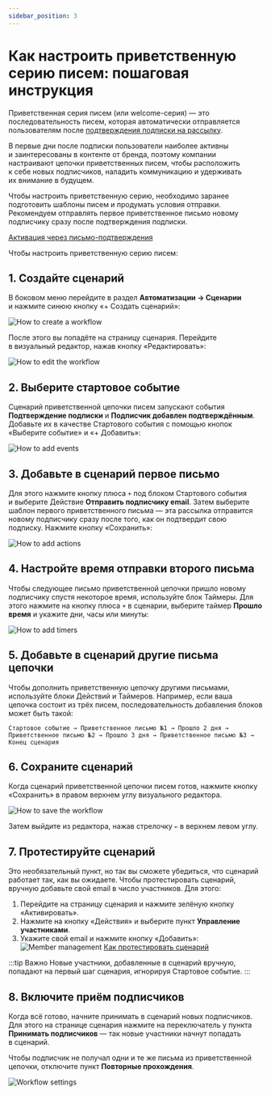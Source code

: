 ```yaml
---
sidebar_position: 3
---
```


# Как настроить приветственную серию писем: пошаговая инструкция

Приветственная серия писем (или welcome-серия) — это последовательность писем, которая автоматически отправляется пользователям после [подтверждения подписки на&nbsp;рассылку](https://docs.sendsay.ru/faq/double-opt-in).

В&nbsp;первые дни после подписки пользователи наиболее активны и&nbsp;заинтересованы в&nbsp;контенте от&nbsp;бренда, поэтому компании настраивают цепочки приветственных писем, чтобы расположить к&nbsp;себе новых подписчиков, наладить коммуникацию и&nbsp;удерживать их&nbsp;внимание в&nbsp;будущем.

Чтобы настроить приветственную серию, необходимо заранее подготовить шаблоны писем и&nbsp;продумать условия отправки. Рекомендуем отправлять первое приветственное письмо новому подписчику сразу после подтверждения подписки.

[Активация через письмо-подтверждения](https://docs.sendsay.ru/subscribers/contacts/how-to-activate-inactive-contacts#активация-через-письмо-подтверждения)

Чтобы настроить приветственную серию писем:

## 1. Создайте сценарий

В&nbsp;боковом меню перейдите в&nbsp;раздел **Автоматизации &rarr; Сценарии** и&nbsp;нажмите синюю кнопку &laquo;+&nbsp;Создать сценарий&raquo;:

![How to create a workflow](/img/automations/automation-with-workflows/welcome-series-with-workflow/how-to-create-a-workflow.jpg)

После этого вы&nbsp;попадёте на&nbsp;страницу сценария. Перейдите в&nbsp;визуальный редактор, нажав кнопку &laquo;Редактировать&raquo;:

![How to edit the workflow](/img/automations/automation-with-workflows/welcome-series-with-workflow/how-to-edit-the-workflow.jpg)

## 2. Выберите стартовое событие

Сценарий приветственной цепочки писем запускают события **Подтверждение подписки** и&nbsp;**Подписчик добавлен подтверждённым**. Добавьте их&nbsp;в&nbsp;качестве Стартового события с&nbsp;помощью кнопок &laquo;Выберите событие&raquo; и &laquo;+&nbsp;Добавить&raquo;:

![How to add events](/img/automations/automation-with-workflows/welcome-series-with-workflow/how-to-add-events.gif)

## 3. Добавьте в&nbsp;сценарий первое письмо

Для этого нажмите кнопку плюса `+` под блоком Стартового события и&nbsp;выберите Действие **Отправить подписчику email**. Затем выберите шаблон первого приветственного письма&nbsp;&mdash; эта рассылка отправится новому подписчику сразу после того, как он&nbsp;подтвердит свою подписку. Нажмите кнопку &laquo;Сохранить&raquo;:

![How to add actions](/img/automations/automation-with-workflows/welcome-series-with-workflow/how-to-add-actions.gif)

## 4. Настройте время отправки второго письма

Чтобы следующее письмо приветственной цепочки пришло новому подписчику спустя некоторое время, используйте блок Таймеры. Для этого нажмите на&nbsp;кнопку плюса `+` в&nbsp;сценарии, выберите таймер **Прошло время** и&nbsp;укажите дни, часы или минуты:

![How to add timers](/img/automations/automation-with-workflows/welcome-series-with-workflow/how-to-add-timers.gif)

## 5. Добавьте в&nbsp;сценарий другие письма цепочки

Чтобы дополнить приветственную цепочку другими письмами, используйте блоки Действий и&nbsp;Таймеров. Например, если ваша цепочка состоит из&nbsp;трёх писем, последовательность добавления блоков может быть такой:

```
Стартовое событие → Приветственное письмо №1 → Прошло 2 дня → Приветственное письмо №2 → Прошло 3 дня → Приветственное письмо №3 → Конец сценария
```

## 6. Сохраните сценарий

Когда сценарий приветственной цепочки писем готов, нажмите кнопку &laquo;Сохранить&raquo; в&nbsp;правом верхнем углу визуального редактора.

![How to save the workflow](/img/automations/automation-with-workflows/welcome-series-with-workflow/how-to-save-the-workflow.png)

Затем выйдите из&nbsp;редактора, нажав стрелочку `←` в&nbsp;верхнем левом углу.

## 7. Протестируйте сценарий

Это необязательный пункт, но&nbsp;так вы&nbsp;сможете убедиться, что сценарий работает так, как вы ожидаете. Чтобы протестировать сценарий, вручную добавьте свой email в&nbsp;число участников. Для этого:

1. Перейдите на&nbsp;страницу сценария и&nbsp;нажмите зелёную кнопку &laquo;Активировать&raquo;.
2. Нажмите на&nbsp;кнопку &laquo;Действия&raquo; и&nbsp;выберите пункт **Управление участниками**.
3. Укажите свой email и&nbsp;нажмите кнопку &laquo;Добавить&raquo;:
   ![Member management](/img/automations/automation-with-workflows/welcome-series-with-workflow/member-management.gif)
   [Как протестировать сценарий](https://docs.sendsay.ru/automations/automation-with-workflows/workflow-creation/#как-протестировать-сценарий)

:::tip Важно
Новые участники, добавленные в&nbsp;сценарий вручную, попадают на&nbsp;первый шаг сценария, игнорируя Стартовое событие.
:::

## 8. Включите приём подписчиков

Когда всё готово, начните принимать в&nbsp;сценарий новых подписчиков. Для этого на&nbsp;странице сценария нажмите на&nbsp;переключатель у&nbsp;пункта **Принимать подписчиков**&nbsp;&mdash; так новые участники начнут попадать в&nbsp;сценарий.

Чтобы подписчик не&nbsp;получал одни и&nbsp;те&nbsp;же письма из&nbsp;приветственной цепочки, отключите пункт **Повторные прохождения**.

![Workflow settings](/img/automations/automation-with-workflows/welcome-series-with-workflow/workflow-settings.png)
